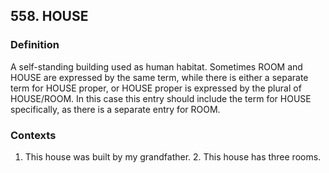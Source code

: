 ## 558. HOUSE
### Definition
A self-standing building used as human habitat. Sometimes ROOM and HOUSE are expressed by the same term, while there is either a separate term for HOUSE proper, or HOUSE proper is expressed by the plural of HOUSE/ROOM. In this case this entry should include the term for HOUSE specifically, as there is a separate entry for ROOM.

### Contexts
1. This house was built by my grandfather. 2. This house has three rooms.

